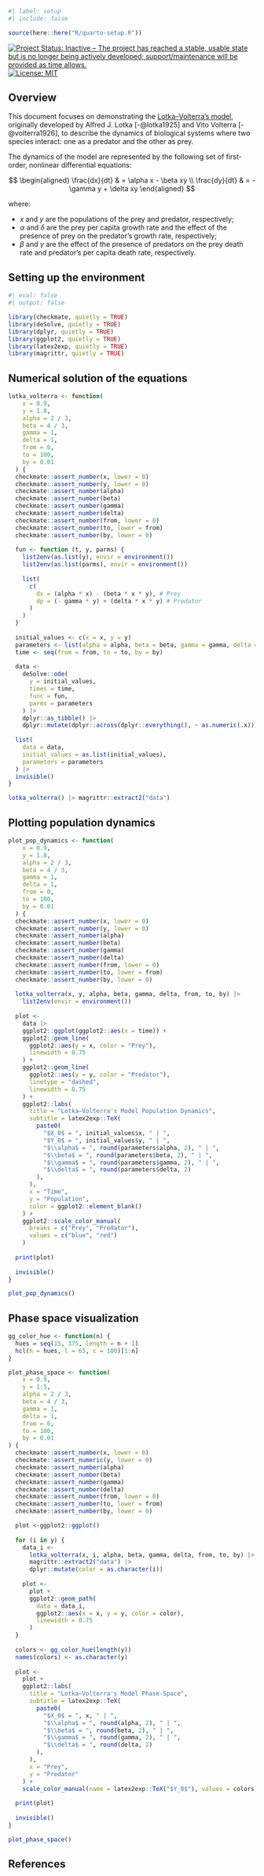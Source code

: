 ```r
#| label: setup
#| include: false

source(here::here("R/quarto-setup.R"))
```

<!-- badges: start -->
[![Project Status: Inactive – The project has reached a stable, usable state but is no longer being actively developed; support/maintenance will be provided as time allows.](https://www.repostatus.org/badges/latest/inactive.svg)](https://www.repostatus.org/#inactive)
[![License: MIT](https://img.shields.io/badge/license-MIT-green)](https://choosealicense.com/licenses/mit/)
<!-- badges: end -->

## Overview

This document focuses on demonstrating the [Lotka–Volterra's model](https://en.wikipedia.org/wiki/Lotka%E2%80%93Volterra_equations), originally developed by Alfred J. Lotka [-@lotka1925] and Vito Volterra [-@volterra1926], to describe the dynamics of biological systems where two species interact: one as a predator and the other as prey.

The dynamics of the model are represented by the following set of first-order, nonlinear differential equations:

$$
\begin{aligned}
\frac{dx}{dt} & = \alpha x - \beta xy \\
\frac{dy}{dt} & = - \gamma y + \delta xy
\end{aligned}
$$

where:

- $x$ and $y$ are the populations of the prey and predator, respectively;
- $\alpha$ and $\delta$ are the prey per capita growth rate and the effect of the presence of prey on the predator's growth rate, respectively;
- $\beta$ and $\gamma$ are the effect of the presence of predators on the prey death rate and predator's per capita death rate, respectively.

## Setting up the environment

```r
#| eval: false
#| output: false

library(checkmate, quietly = TRUE)
library(deSolve, quietly = TRUE)
library(dplyr, quietly = TRUE)
library(ggplot2, quietly = TRUE)
library(latex2exp, quietly = TRUE)
library(magrittr, quietly = TRUE)
```

## Numerical solution of the equations

```r
lotka_volterra <- function(
    x = 0.9, 
    y = 1.8, 
    alpha = 2 / 3, 
    beta = 4 / 3, 
    gamma = 1, 
    delta = 1, 
    from = 0, 
    to = 100,
    by = 0.01
  ) {
  checkmate::assert_number(x, lower = 0)
  checkmate::assert_number(y, lower = 0)
  checkmate::assert_number(alpha)
  checkmate::assert_number(beta)
  checkmate::assert_number(gamma)
  checkmate::assert_number(delta)
  checkmate::assert_number(from, lower = 0)
  checkmate::assert_number(to, lower = from)
  checkmate::assert_number(by, lower = 0)
  
  fun <- function (t, y, parms) {
    list2env(as.list(y), envir = environment())
    list2env(as.list(parms), envir = environment())
    
    list(
      c(
        dx = (alpha * x) - (beta * x * y), # Prey
        dp = (- gamma * y) + (delta * x * y) # Predator
      )
    )
  }
  
  initial_values <- c(x = x, y = y)
  parameters <- list(alpha = alpha, beta = beta, gamma = gamma, delta = delta)
  time <- seq(from = from, to = to, by = by)
  
  data <- 
    deSolve::ode(
      y = initial_values,
      times = time, 
      func = fun,
      parms = parameters
    ) |>
    dplyr::as_tibble() |>
    dplyr::mutate(dplyr::across(dplyr::everything(), ~ as.numeric(.x)))
  
  list(
    data = data,
    initial_values = as.list(initial_values),
    parameters = parameters
  ) |>
  invisible()
}
```

```r
lotka_volterra() |> magrittr::extract2("data")
```

## Plotting population dynamics

```r
plot_pop_dynamics <- function(
    x = 0.9, 
    y = 1.8, 
    alpha = 2 / 3, 
    beta = 4 / 3, 
    gamma = 1, 
    delta = 1, 
    from = 0, 
    to = 100,
    by = 0.01
  ) {
  checkmate::assert_number(x, lower = 0)
  checkmate::assert_number(y, lower = 0)
  checkmate::assert_number(alpha)
  checkmate::assert_number(beta)
  checkmate::assert_number(gamma)
  checkmate::assert_number(delta)
  checkmate::assert_number(from, lower = 0)
  checkmate::assert_number(to, lower = from)
  checkmate::assert_number(by, lower = 0)
  
  lotka_volterra(x, y, alpha, beta, gamma, delta, from, to, by) |>
    list2env(envir = environment())
  
  plot <- 
    data |>
    ggplot2::ggplot(ggplot2::aes(x = time)) +
    ggplot2::geom_line(
      ggplot2::aes(y = x, color = "Prey"),
      linewidth = 0.75
    ) +
    ggplot2::geom_line(
      ggplot2::aes(y = y, color = "Predator"),
      linetype = "dashed",
      linewidth = 0.75
    ) +
    ggplot2::labs(
      title = "Lotka–Volterra's Model Population Dynamics",
      subtitle = latex2exp::TeX(
        paste0(
          "$X_0$ = ", initial_values$x, " | ",
          "$Y_0$ = ", initial_values$y, " | ",
          "$\\alpha$ = ", round(parameters$alpha, 2), " | ",
          "$\\beta$ = ", round(parameters$beta, 2), " | ",
          "$\\gamma$ = ", round(parameters$gamma, 2), " | ",
          "$\\delta$ = ", round(parameters$delta, 2)
        ),
      ),
      x = "Time", 
      y = "Population",
      color = ggplot2::element_blank()
    ) +
    ggplot2::scale_color_manual(
      breaks = c("Prey", "Predator"),
      values = c("blue", "red")
    )
  
  print(plot)
  
  invisible()
}
```

```r
plot_pop_dynamics()
```

## Phase space visualization

```r
gg_color_hue <- function(n) {
  hues = seq(15, 375, length = n + 1)
  hcl(h = hues, l = 65, c = 100)[1:n]
}
```

```r
plot_phase_space <- function(
    x = 0.9, 
    y = 1:5,
    alpha = 2 / 3, 
    beta = 4 / 3, 
    gamma = 1, 
    delta = 1, 
    from = 0, 
    to = 100,
    by = 0.01
) {
  checkmate::assert_number(x, lower = 0)
  checkmate::assert_numeric(y, lower = 0)
  checkmate::assert_number(alpha)
  checkmate::assert_number(beta)
  checkmate::assert_number(gamma)
  checkmate::assert_number(delta)
  checkmate::assert_number(from, lower = 0)
  checkmate::assert_number(to, lower = from)
  checkmate::assert_number(by, lower = 0)

  plot <-ggplot2::ggplot()
  
  for (i in y) {
    data_i <- 
      lotka_volterra(x, i, alpha, beta, gamma, delta, from, to, by) |>
      magrittr::extract2("data") |>
      dplyr::mutate(color = as.character(i))
    
    plot <-
      plot +
      ggplot2::geom_path(
        data = data_i,
        ggplot2::aes(x = x, y = y, color = color),
        linewidth = 0.75
      )
  }
  
  colors <- gg_color_hue(length(y))
  names(colors) <- as.character(y)
  
  plot <-
    plot +
    ggplot2::labs(
      title = "Lotka–Volterra's Model Phase-Space",
      subtitle = latex2exp::TeX(
        paste0(
          "$X_0$ = ", x, " | ",
          "$\\alpha$ = ", round(alpha, 2), " | ",
          "$\\beta$ = ", round(beta, 2), " | ",
          "$\\gamma$ = ", round(gamma, 2), " | ",
          "$\\delta$ = ", round(delta, 2)
        ),
      ),
      x = "Prey",
      y = "Predator"
    ) +
    scale_color_manual(name = latex2exp::TeX("$Y_0$"), values = colors)
  
  print(plot)
  
  invisible()
}
```

```r
plot_phase_space()
```

## References {.unnumbered}

::: {#refs}
:::
